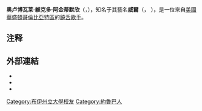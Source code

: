 {{noteTA
|G1=Show
|G2=Music
}}
{{Infobox musical artist
| name = 威爾<br>Wale
| image = Walle Georgetown.JPG
| alt =
| caption = 威爾於2010年在[[喬治城大學|喬治城大學]]演唱
| background = solo_singer
| birth_name = 奥卢博瓦莱·維克多·阿金蒂默欣<br>（Olubowale Victor Akintimehin）<!-- Allmusic及華盛頓郵報報導他的出生姓為AKINTIMEHIN!!! -->
| birth_date = {{Birth date and age|1984|09|21}}
| birth_place = [[美國|美國]][[華盛頓哥倫比亞特區|華盛頓哥倫比亞特區]]
| genre = [[嘻哈音樂|嘻哈]]
| occupation = [[饒舌歌手|饒舌歌手]]
| instrument = 人聲
| years_active = 2005年至今
| label = [[Maybach_Music_Group|Maybach Music Group]]、[[大西洋唱片|大西洋]] <small>（目前）</small><br>[[Allido_Records|Allido]]、[[Interscope_Records|Interscope]]、[[華納兄弟唱片公司|華納兄弟]] <small>（過往）</small>
| associated_acts =  {{flatlist|
* [[Black_Cobain|Black Cobain]]
* [[Fat_Trel|Fat Trel]]
* [[J·科尔|J·科尔]]
* [[馬克·朗森|馬克·朗森]]
* [[米克·米尔|米克·米尔]]
* [[Olamide|Olamide]]
* [[里克·罗斯|里克·罗斯]]
* [[Tiara_Thomas|Tiara Thomas]] 
* [[Wizkid|Wizkid]]
}}
| website = http://www.mmgselfmade.com
| notable_instruments =
}}

'''奥卢博瓦莱·維克多·阿金蒂默欣'''（{{lang-en|Olubowale Victor Akintimehin}}，{{bd|1984年|9月21日}}），知名于其藝名'''威爾'''{{NoteTag|其艺名Wale的发音为/ˈwɔːleɪ/，本应译作“沃莱”，但前人将其发音弄错并误译成“威尔”}}（{{lang-en|Wale}}，{{IPAc-en|ˈ|w|ɔː|l|ei}} {{respell|WAH|lay}}），是一位來自[[美國|美國]][[華盛頓哥倫比亞特區|華盛頓哥倫比亞特區]]的[[饒舌歌手|饒舌歌手]]。

== 注释 ==
{{noteFoot}}
== 外部連結 ==
{{Commons category|Wale (rapper)}}
* {{Official website|www.walemusic.com}}
* {{Facebook|waleofficial|Wale}}
* {{Twitter|Wale|Wale}}

{{Authority control}}

{{DEFAULTSORT:Wale}}

[[Category:布伊州立大學校友|Category:布伊州立大學校友]]
[[Category:約魯巴人|Category:約魯巴人]]